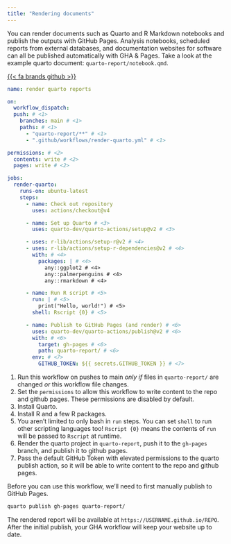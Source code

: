 ```yaml
---
title: "Rendering documents"
---
```


You can render documents such as Quarto and R Markdown notebooks and publish the outputs with GitHub Pages.
Analysis notebooks, scheduled reports from external databases, and documentation
websites for software can all be published automatically with GHA & Pages.
Take a look at the example quarto document: `quarto-report/notebook.qmd`.

[{{< fa brands github >}}](https://github.com/kelly-sovacool/gh-actions-sandbox/tree/main/.github/workflows/render-quarto.yml)

```yaml
name: render quarto reports

on:
  workflow_dispatch:
  push: # <1>
    branches: main # <1>
    paths: # <1>
      - "quarto-report/**" # <1>
      - ".github/workflows/render-quarto.yml" # <1>

permissions: # <2>
  contents: write # <2>
  pages: write # <2>

jobs:
  render-quarto:
    runs-on: ubuntu-latest
    steps:
      - name: Check out repository
        uses: actions/checkout@v4

      - name: Set up Quarto # <3>
        uses: quarto-dev/quarto-actions/setup@v2 # <3>

      - uses: r-lib/actions/setup-r@v2 # <4>
      - uses: r-lib/actions/setup-r-dependencies@v2 # <4>
        with: # <4>
          packages: | # <4>
            any::ggplot2 # <4>
            any::palmerpenguins # <4>
            any::rmarkdown # <4>

      - name: Run R script # <5>
        run: | # <5>
          print("Hello, world!") # <5>
        shell: Rscript {0} # <5>

      - name: Publish to GitHub Pages (and render) # <6>
        uses: quarto-dev/quarto-actions/publish@v2 # <6>
        with: # <6>
          target: gh-pages # <6>
          path: quarto-report/ # <6>
        env: # <7>
          GITHUB_TOKEN: ${{ secrets.GITHUB_TOKEN }} # <7>
```
1. Run this workflow on pushes to main _only if_ files in `quarto-report/` are changed _or_ this workflow file changes.
2. Set the `permissions` to allow this workflow to write content to the repo and github pages. These permissions are disabled by default.
3. Install Quarto.
4. Install R and a few R packages.
5. You aren't limited to only bash in `run` steps. You can set `shell` to run other scripting languages too! `Rscript {0}` means the contents of `run` will be passed to `Rscript` at runtime.
6. Render the quarto project in `quarto-report`, push it to the `gh-pages` branch, and publish it to github pages.
7. Pass the default GitHub Token with elevated permissions to the quarto publish action, so it will be able to write content to the repo and github pages.

Before you can use this workflow, we'll need to first manually publish to GitHub Pages.

```sh
quarto publish gh-pages quarto-report/
```

The rendered report will be available at `https://USERNAME.github.io/REPO`.
After the initial publish, your GHA workflow will keep your website up to date.
